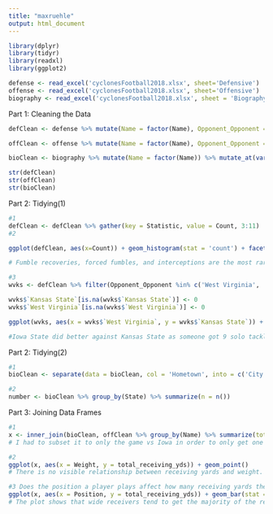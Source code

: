 ---
title: "maxruehle"
output: html_document
---

```{r}
library(dplyr)
library(tidyr)
library(readxl)
library(ggplot2)

defense <- read_excel('cyclonesFootball2018.xlsx', sheet='Defensive')
offense <- read_excel('cyclonesFootball2018.xlsx', sheet='Offensive')
biography <- read_excel('cyclonesFootball2018.xlsx', sheet = 'Biography')

```

Part 1: Cleaning the Data
```{r}
defClean <- defense %>% mutate(Name = factor(Name), Opponent_Opponent = factor(Opponent_Opponent)) %>% mutate_at(vars(starts_with("Tack")), list(as.numeric)) %>% mutate_at(vars(starts_with("Turn")), list(as.numeric)) %>% mutate_at(vars(starts_with("Pass")), list(as.numeric))

offClean <- offense %>% mutate(Name = factor(Name), Opponent_Opponent = factor(Opponent_Opponent)) %>% mutate_at(vars(starts_with("Rece")), list(as.numeric)) %>% mutate_at(vars(starts_with("Rush")), list(as.numeric)) %>% mutate_at(vars(starts_with("Pass")), list(as.numeric))

bioClean <- biography %>% mutate(Name = factor(Name)) %>% mutate_at(vars(starts_with("Weight")), list(as.numeric))

str(defClean)
str(offClean)
str(bioClean)
```

Part 2: Tidying(1)
```{r}
#1
defClean <- defClean %>% gather(key = Statistic, value = Count, 3:11)
#2

ggplot(defClean, aes(x=Count)) + geom_histogram(stat = 'count') + facet_wrap(~Statistic)

# Fumble recoveries, forced fumbles, and interceptions are the most rare since most of their values are at 0

#3
wvks <- defClean %>% filter(Opponent_Opponent %in% c('West Virginia', 'Kansas State')) %>% filter(Statistic %in% 'Tackles_Solo') %>% spread(key = Opponent_Opponent, value = Count) 

wvks$`Kansas State`[is.na(wvks$`Kansas State`)] <- 0
wvks$`West Virginia`[is.na(wvks$`West Virginia`)] <- 0

ggplot(wvks, aes(x = wvks$`West Virginia`, y = wvks$`Kansas State`)) + geom_point() + ylab('Kansas State Solo Tackles') + xlab('West Virginia Solo Tackles')

#Iowa State did better against Kansas State as someone got 9 solo tackles in that game
```

Part 2: Tidying(2)
```{r}
#1 
bioClean <- separate(data = bioClean, col = 'Hometown', into = c('City', 'State'), sep = ',')

#2
number <- bioClean %>% group_by(State) %>% summarize(n = n())
```

Part 3: Joining Data Frames
```{r}
#1
x <- inner_join(bioClean, offClean %>% group_by(Name) %>% summarize(total_receiving_yds = sum(Receiving_YDS)), by = 'Name')
# I had to subset it to only the game vs Iowa in order to only get one name in the offClean dataset. It made the merger much better.

#2 
ggplot(x, aes(x = Weight, y = total_receiving_yds)) + geom_point()
# There is no visible relationship between receiving yards and weight.

#3 Does the position a player plays affect how many receiving yards they get?
ggplot(x, aes(x = Position, y = total_receiving_yds)) + geom_bar(stat = 'identity')
# The plot shows that wide receivers tend to get the majority of the receiving yards, followed by the tight ends and then the running backs. Quarterbacks didn't get any receiving yards because they were the ones throwing the ball.

```



